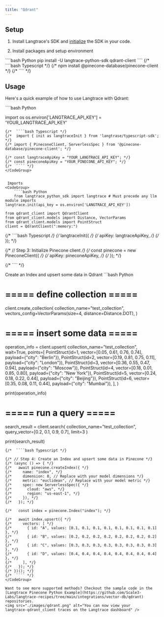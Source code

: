 ```yaml
---
title: "Qdrant"
---
```


## Setup

1. Install Langtrace's SDK and [initialize](/quickstart) the SDK in your code.


2. Install packages and setup environment
<CodeGroup>
    ````bash Python
    pip install -U langtrace-python-sdk qdrant-client
   ````
{/*    ````bash Typescript */}
{/*    npm install @pinecone-database/pinecone-client */}
{/*    ```` */}

   </CodeGroup>

## Usage
Here's a quick example of how to use Langtrace with Qdrant:

<CodeGroup>
````bash Python

import os
os.environ['LANGTRACE_API_KEY'] = 'YOUR_LANGTRACE_API_KEY'
````
{/*  ````bash Typescript */}
{/*  import { init as langtraceInit } from 'langtrase/typescript-sdk'; */}
{/* import { PineconeClient, ServerlessSpec } from '@pinecone-database/pinecone-client'; */}

{/* const langtraceApiKey = "YOUR_LANGTRACE_API_KEY"; */}
{/* const pineconeApiKey = "YOUR_PINECONE_API_KEY"; */}
{/*  ```` */}
</CodeGroup>


 Imports
<CodeGroup>
    ````bash Python
    from langtrace_python_sdk import langtrace # Must precede any llm module imports
langtrace.init(api_key = os.environ['LANGTRACE_API_KEY'])

from qdrant_client import QdrantClient
from qdrant_client.models import Distance, VectorParams
from qdrant_client.models import PointStruct
client = QdrantClient(":memory:")
````
{/* ````bash Typescript */}
{/*  langtraceInit({ */}
{/*   apiKey: langtraceApiKey, */}
{/* }); */}

{/* // Step 3: Initialize Pinecone client */}
{/* const pinecone = new PineconeClient({ */}
{/*   apiKey: pineconeApiKey, */}
{/* }); */}

{/* ```` */}
    </CodeGroup>

Create an Index and upsert some data in Qdrant
<CodeGroup>
     ```bash Python
# ===== define collection =====
client.create_collection(
    collection_name="test_collection",
    vectors_config=VectorParams(size=4, distance=Distance.DOT),
)
# ===== insert some data =====

operation_info = client.upsert(
    collection_name="test_collection",
    wait=True,
    points=[
        PointStruct(id=1, vector=[0.05, 0.61, 0.76, 0.74], payload={"city": "Berlin"}),
        PointStruct(id=2, vector=[0.19, 0.81, 0.75, 0.11], payload={"city": "London"}),
        PointStruct(id=3, vector=[0.36, 0.55, 0.47, 0.94], payload={"city": "Moscow"}),
        PointStruct(id=4, vector=[0.18, 0.01, 0.85, 0.80], payload={"city": "New York"}),
        PointStruct(id=5, vector=[0.24, 0.18, 0.22, 0.44], payload={"city": "Beijing"}),
        PointStruct(id=6, vector=[0.35, 0.08, 0.11, 0.44], payload={"city": "Mumbai"}),
    ],
)

print(operation_info)
# ===== run a query =====
search_result = client.search(
    collection_name="test_collection", query_vector=[0.2, 0.1, 0.9, 0.7], limit=3
)

print(search_result)

 ```
{/*  ````bash Typescript */}

{/* // Step 4: Create an Index and upsert some data in Pinecone */}
{/* (async () => { */}
{/*   await pinecone.createIndex({ */}
{/*     name: "index", */}
{/*     dimension: 8, // Replace with your model dimensions */}
{/*     metric: "euclidean", // Replace with your model metric */}
{/*     spec: new ServerlessSpec({ */}
{/*       cloud: "aws", */}
{/*       region: "us-east-1", */}
{/*     }), */}
{/*   }); */}

{/*   const index = pinecone.Index("index"); */}

{/*   await index.upsert({ */}
{/*     vectors: [ */}
{/*       { id: "A", values: [0.1, 0.1, 0.1, 0.1, 0.1, 0.1, 0.1, 0.1] }, */}
{/*       { id: "B", values: [0.2, 0.2, 0.2, 0.2, 0.2, 0.2, 0.2, 0.2] }, */}
{/*       { id: "C", values: [0.3, 0.3, 0.3, 0.3, 0.3, 0.3, 0.3, 0.3] }, */}
{/*       { id: "D", values: [0.4, 0.4, 0.4, 0.4, 0.4, 0.4, 0.4, 0.4] }, */}
{/*     ], */}
{/*   }); */}
{/* })(); */}
{/*  ```` */}
</CodeGroup>

Want to see more supported methods? Checkout the sample code in the
 [Langtrace Pinecone Python Example](https://github.com/Scale3-Labs/langtrace-recipes/tree/main/integrations/vector-db/qdrant) repositories.
<img src="./images/qdrant.png" alt="You can now view your
 langtrace-qdrant_client traces on the Langtrace dashboard" />
